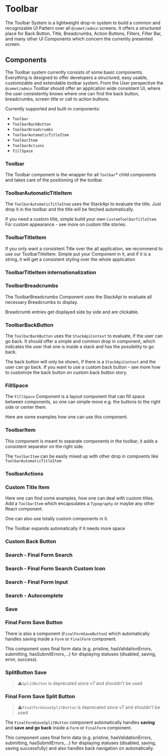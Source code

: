 

<Meta of={ToolbarStories} />

# Toolbar

The Toolbar System is a lightweight drop-in system to build a common and recognizable UI Pattern over all `@comet/admin` screens. It offers a structured place for Back Button, Title, Breadcrumbs, Action Buttons, Filters, Filter Bar, and many other UI Components which concern the currently presented screen.

## Components

The Toolbar system currently consists of some basic components. Everything is designed to offer developers a structured, easy usable, customizable and extendable toolbar system. From the User perspective the `@comet/admin` Toolbar should offer an application wide consistent UI, where the user consistently knows where one can find the back button, breadcrumbs, screen title or call to action buttons.

Currently supported and built-in components:

- `Toolbar`
- `ToolbarBackButton`
- `ToolbarBreadcrumbs`
- `ToolbarAutomaticTitleItem`
- `ToolbarItem`
- `ToolbarActions`
- `FillSpace`

### Toolbar

The Toolbar component is the wrapper for all `Toolbar`\* child components and takes care of the positioning of the toolbar.

### ToolbarAutomaticTitleItem

The `ToolbarAutomaticTitleItem` uses the StackApi to evaluate the title. Just drop it in the toolbar and the title will be fetched automatically.

If you need a custom title, simple build your own `CustomToolbarTitleItem`. For custom appearance - see more on custom title stories.

<Canvas of={ToolbarStories.AutomaticTitleItem} />

### ToolbarTitleItem

If you only want a consistent Title over the all application, we recommend to use our ToolbarTitleItem. Simple put your Component in it, and if it is a string, it will get a consistent styling over the whole application

<Canvas of={ToolbarStories.TitleItem} />

### ToolbarTitleItem internationalization

<Canvas of={ToolbarStories.LocalizedTitleItem} />

### ToolbarBreadcrumbs

The ToolbarBreadcrumbs Component uses the StackApi to evaluate all necessary Breadcrumbs to display.

Breadcrumb entries get displayed side by side and are clickable.

<Canvas of={ToolbarStories.Breadcrumbs} />

### ToolbarBackButton

The `ToolbarBackButton` uses the `StackApiContext` to evaluate, if the user can go back. It should offer a simple and common drop in component, which indicates the user that one is inside a stack and has the possibility to go back.

The back button will only be shown, if there is a `StackApiContext` and the user can go back. If you want to use a custom back button - see more how to customize the back button on custom back button story.

<Canvas of={ToolbarStories.BackButton} />

### FillSpace

The `FillSpace` Component is a layout component that can fill space between components, so one can simple move e.g. the buttons to the right side or center them.

Here are some examples how one can use this component.

<Canvas of={ToolbarStories.FillSpaceLeft} />

<Canvas of={ToolbarStories.FillSpaceRight} />

<Canvas of={ToolbarStories.FillSpaceMiddle} />

<Canvas of={ToolbarStories.FillSpaceMiddle2} />

### ToolbarItem

This component is meant to separate components in the toolbar, it adds a consistent separator on the right side.

<Canvas of={ToolbarStories._ToolbarItem} />

The `ToolbarItem` can be easily mixed up with other drop in compoents like `ToolbarAutomaticTitleItem`

<Canvas of={ToolbarStories.ToolbarItemMixingWithOtherComponents} />

### ToolbarActions

<Canvas of={ToolbarStories.ToolbarActionsOneAction} />

<Canvas of={ToolbarStories.ToolbarActionsTwoActions} />

### Custom Title Item

Here one can find some examples, how one can deal with custom titles. Add a `ToolbarItem` which encapsulates a `Typography` or maybe any other React component.

<Canvas of={ToolbarStories.CustomTitleH1} />

<Canvas of={ToolbarStories.CustomTitleH2} />

One can also use totally custom components in it.

<Canvas of={ToolbarStories.CustomTitleH3} />

The Toolbar expands automatically if it needs more space

<Canvas of={ToolbarStories.CustomTitleH4} />

### Custom Back Button

<Canvas of={ToolbarStories.CustomBackButton} />

### Search - Final Form Search

<Canvas of={ToolbarStories.FinalFormSearch} />

### Search - Final Form Search Custom Icon

<Canvas of={ToolbarStories.FinalFormSearchCustomIcon} />

### Search - Final Form Input

<Canvas of={ToolbarStories.WithFinalFormInput} />

### Search - Autocomplete

<Canvas of={ToolbarStories.SearchAutocomplete} />

### Save

<Canvas of={ToolbarStories.Save} />

### Final Form Save Button

There is also a component (`FinalFormSaveButton`) which automatically handles saving inside a `Form` or `FinalForm` component.

This component uses final form data (e.g. pristine, hasValidationErrors, submitting, hasSubmitErrors,...) for displaying statuses (disabled, saving, error, success).

<Canvas of={ToolbarStories._FinalFormSaveButton} />

### SplitButton Save

> ⚠️`SplitButton` is deprecated since v7 and shouldn't be used

<Canvas of={ToolbarStories.SaveSplitButton} />

### Final Form Save Split Button

> ⚠️`FinalFormSaveSplitButton` is deprecated since v7 and shouldn't be used

The `FinalFormSaveSplitButton` component automatically handles **saving** and **save and go back** inside a `Form` or `FinalForm` component.

This component uses final form data (e.g. pristine, hasValidationErrors, submitting, hasSubmitErrors,...) for displaying statuses (disabled, saving, saving successfully) and also handles back navigation on automatically.

<Canvas of={ToolbarStories._FinalFormSaveSplitButton} />
